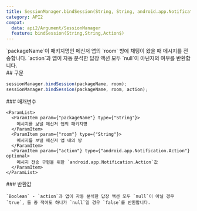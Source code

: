 ```yaml
---
title: SessionManager.bindSession(String, String, android.app.Notification.Action?)
category: API2
compat:
  data: api2/Argument/SessionManager
  feature: bindSession(String,String,Action$)
---
```


<Section>
  `packageName`이 패키지명인 메신저 앱의 `room` 방에 채팅이 왔을 때 메시지를 전송합니다. `action`과 앱이 자동 분석한 답장 액션 모두 `null`이 아닌지의 여부를 반환합니다.
</Section>
<Section>
  ## 구문

  ~~~js
  sessionManager.bindSession(packageName, room);
  sessionManager.bindSession(packageName, room, action);
  ~~~

  <Section>
    ### 매개변수

    <ParamList>
      <ParamItem param={"packageName"} type={"String"}>
        메시지를 보낼 메신저 앱의 패키지명
      </ParamItem>
      <ParamItem param={"room"} type={"String"}>
        메시지를 보낼 메신저 앱 내의 방
      </ParamItem>
      <ParamItem param={"action"} type={"android.app.Notification.Action"} optional>
        메시지 전송 구현을 위한 `android.app.Notification.Action`값
      </ParamItem>
    </ParamList>
  </Section>
  <Section>
    ### 반환값

    `Boolean` - `action`과 앱이 자동 분석한 답장 액션 모두 `null`이 아닐 경우 `true`, 둘 중 적어도 하나가 `null`일 경우 `false`를 반환합니다.
  </Section>
</Section>